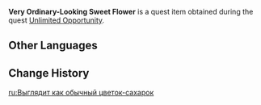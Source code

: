 {{Item Infobox
|id           = 100623
|image        = Item Sweet Flower.png
|type         = Quest Items
|description  = A Sweet Flower gathered from beside a meteorite. It doesn't look, feel or smell like anything special. Perhaps only Ivanovich knows its true worth...
|source1      = Obtained during [[Unlimited Opportunity]]
}}
'''Very Ordinary-Looking Sweet Flower''' is a quest item obtained during the quest [[Unlimited Opportunity]].

==Other Languages==
{{Other Languages
|default_hidden = 1
|en      = Very Ordinary-Looking Sweet Flower
|zhs     = 看起来很普通的甜甜花
|zhs_rm  = Kànqǐlái Hén Pǔtōng de Tiántián Huā
|zht     = 看起來很普通的甜甜花
|zht_rm  = Kànqǐlái Hén Pǔtōng de Tiántián Huā
|ja      = 普通なスイートフラワー
|ja_rm   = Futsuuna Suiito Furawaa
|ko      = 아주 평범해 보이는 달콤달콤꽃
|ko_rm   = 
|es      = Flor dulce de aspecto normal
|fr      = Fleur sucrante d'aspect ordinaire
|ru      = Выглядит как обычный цветок-сахарок
|th      = Sweet Flower ที่ดูธรรมดา
|th_rm   = 
|vi      = Hoa Ngọt Tầm Thường
|de      = Ganz normal aussehende Zuckerblume
|id      = Sweet Flower Biasa
|pt      = Parece uma Flor Doce Comum
}}

==Change History==
{{Change History|1.1}}

[[ru:Выглядит как обычный цветок-сахарок]]